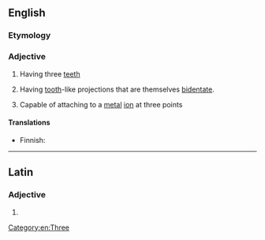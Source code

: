==English==

===Etymology===
{{prefix|tri|dentate|lang=en}}

===Adjective===
{{en-adj|-}}

# Having three [[teeth]]
# {{lb|en|botany}} Having [[tooth]]-like projections that are themselves [[bidentate]].
# {{lb|en|chemistry|of a ligand}} Capable of attaching to a [[metal]] [[ion]] at three points

====Translations====
{{trans-top|having three teeth}}
* Finnish: {{t|fi|kolmihampainen}}
{{trans-mid}}
{{trans-bottom}}

[[Category:en:Three]]

----

==Latin==

===Adjective===
{{la-adj-form|tridentāte}}

# {{inflection of|tridentātus||voc|m|s|lang=la}}